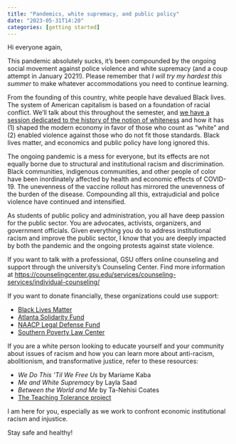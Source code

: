 ```yaml
---
title: "Pandemics, white supremacy, and public policy"
date: "2023-05-31T14:20"
categories: [getting started]
---
```


Hi everyone again,

This pandemic absolutely sucks, it's been compounded by the ongoing social movement against police violence and white supremacy (and a coup attempt in January 2021!). Please remember that *I will try my hardest this summer* to make whatever accommodations you need to continue learning. 

From the founding of this country, white people have devalued Black lives. The system of American capitalism is based on a foundation of racial conflict. We’ll talk about this throughout the semester, and [we have a session dedicated to the history of the notion of whiteness](https://econs23.classes.andrewheiss.com/content/13-content.html) and how it has (1) shaped the modern economy in favor of those who count as “white” and (2) enabled violence against those who do not fit those standards. Black lives matter, and economics and public policy have long ignored this.

The ongoing pandemic is a mess for everyone, but its effects are not equally borne due to structural and institutional racism and discrimination. Black communities, indigenous communities, and other people of color have been inordinately affected by health and economic effects of COVID-19. The unevenness of the vaccine rollout has mirrored the unevenness of the burden of the disease. Compounding all this, extrajudicial and police violence have continued and intensified.

As students of public policy and administration, you all have deep passion for the public sector. You are advocates, activists, organizers, and government officials. Given everything you do to address institutional racism and improve the public sector, I know that you are deeply impacted by both the pandemic and the ongoing protests against state violence.

If you want to talk with a professional, GSU offers online counseling and support through the university’s Counseling Center. Find more information at <https://counselingcenter.gsu.edu/services/counseling-services/individual-counseling/>

If you want to donate financially, these organizations could use support:

- [Black Lives Matter](https://blacklivesmatter.com/)
- [Atlanta Solidarity Fund](https://actionnetwork.org/fundraising/support-justiceforgeorgefloyd-protesters-in-atlanta)
- [NAACP Legal Defense Fund](https://www.naacpldf.org/)
- [Southern Poverty Law Center](https://www.splcenter.org/)

If you are a white person looking to educate yourself and your community about issues of racism and how you can learn more about anti-racism, abolitionism, and transformative justice, refer to these resources:

- *We Do This 'Til We Free Us* by Mariame Kaba
- *Me and White Supremacy* by Layla Saad
- *Between the World and Me* by Ta-Nehisi Coates
- [The Teaching Tolerance project](https://www.tolerance.org/professional-development/white-antiracism-living-the-legacy)

I am here for you, especially as we work to confront economic institutional racism and injustice.

Stay safe and healthy!
